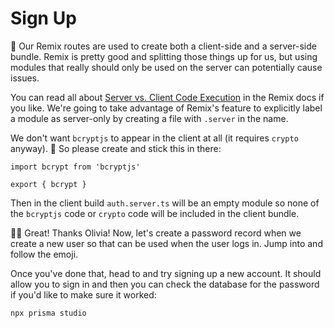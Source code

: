# Sign Up

<EpicVideo url="https://www.epicweb.dev/workshops/authentication-strategies-and-implementation/password/enhancing-user-creation-by-adding-passwords" />

<callout-warning>
	🦉 Our Remix routes are used to create both a client-side and a server-side
	bundle. Remix is pretty good and splitting those things up for us, but using
	modules that really should only be used on the server can potentially cause
	issues.
</callout-warning>

You can read all about
[Server vs. Client Code Execution](https://remix.run/docs/en/main/discussion/server-vs-client)
in the Remix docs if you like. We're going to take advantage of Remix's feature
to explicitly label a module as server-only by creating a file with `.server` in
the name.

We don't want `bcryptjs` to appear in the client at all (it requires `crypto`
anyway). 🐨 So please
create <InlineFile file="app/utils/auth.server.ts" /> and stick this in there:

```tsx
import bcrypt from 'bcryptjs'

export { bcrypt }
```

Then in the client build `auth.server.ts` will be an empty module so none of the
`bcryptjs` code or `crypto` code will be included in the client bundle.

👨‍💼 Great! Thanks Olivia! Now, let's create a password record when we create a
new user so that can be used when the user logs in.
Jump into <InlineFile file="app/routes/_auth+/signup.tsx" /> and follow the
emoji.

Once you've done that, head to <LinkToApp to="/signup" /> and try signing up a
new account. It should allow you to sign in and then you can check the database
for the password if you'd like to make sure it worked:

```sh nonumber
npx prisma studio
```
